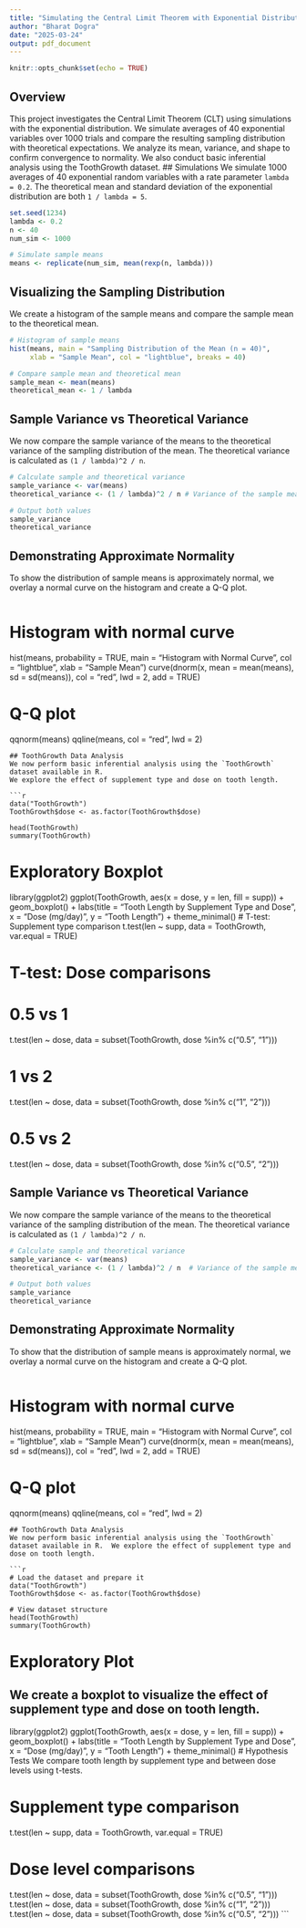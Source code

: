 ---
title: "Simulating the Central Limit Theorem with Exponential Distribution"
author: "Bharat Dogra"
date: "2025-03-24"
output: pdf_document
---
```{r setup, include=FALSE}
knitr::opts_chunk$set(echo = TRUE)
```
## Overview
This project investigates the Central Limit Theorem (CLT) using simulations with the exponential distribution. We simulate averages of 40 exponential variables over 1000 trials and compare the resulting sampling distribution with theoretical expectations. We analyze its mean, variance, and shape to confirm convergence to normality. We also conduct basic inferential analysis using the ToothGrowth dataset.
## Simulations
We simulate 1000 averages of 40 exponential random variables with a rate parameter `lambda = 0.2`. The theoretical mean and standard deviation of the exponential distribution are both `1 / lambda = 5`.

```{r simulate-setup}
set.seed(1234)
lambda <- 0.2
n <- 40
num_sim <- 1000

# Simulate sample means
means <- replicate(num_sim, mean(rexp(n, lambda)))
```
## Visualizing the Sampling Distribution
We create a histogram of the sample means and compare the sample mean to the theoretical mean.

```{r sample-mean-check}
# Histogram of sample means
hist(means, main = "Sampling Distribution of the Mean (n = 40)", 
     xlab = "Sample Mean", col = "lightblue", breaks = 40)

# Compare sample mean and theoretical mean
sample_mean <- mean(means)
theoretical_mean <- 1 / lambda
```

## Sample Variance vs Theoretical Variance
We now compare the sample variance of the means to the theoretical variance of the sampling distribution of the mean. The theoretical variance is calculated as `(1 / lambda)^2 / n`.

```{r variance-check-1}
# Calculate sample and theoretical variance
sample_variance <- var(means)
theoretical_variance <- (1 / lambda)^2 / n # Variance of the sample mean

# Output both values
sample_variance
theoretical_variance
```

## Demonstrating Approximate Normality
To show the distribution of sample means is approximately normal, we overlay a normal curve on the histogram and create a Q-Q plot.

```{r normality-check-1, fig.height=4, fig.width=7}
```
# Histogram with normal curve
hist(means, probability = TRUE, 
     main = "Histogram with Normal Curve", 
     col = "lightblue", xlab = "Sample Mean")
curve(dnorm(x, mean = mean(means), sd = sd(means)), 
      col = "red", lwd = 2, add = TRUE)

# Q-Q plot
qqnorm(means)
qqline(means, col = "red", lwd = 2)
```
## ToothGrowth Data Analysis
We now perform basic inferential analysis using the `ToothGrowth` dataset available in R.  
We explore the effect of supplement type and dose on tooth length.

```{r load-toothgrowth-1}
data("ToothGrowth")
ToothGrowth$dose <- as.factor(ToothGrowth$dose)

head(ToothGrowth)
summary(ToothGrowth)
```
# Exploratory Boxplot
library(ggplot2)
ggplot(ToothGrowth, aes(x = dose, y = len, fill = supp)) +
  geom_boxplot() +
  labs(title = "Tooth Length by Supplement Type and Dose",
       x = "Dose (mg/day)", y = "Tooth Length") +
  theme_minimal()
# T-test: Supplement type comparison
t.test(len ~ supp, data = ToothGrowth, var.equal = TRUE)

# T-test: Dose comparisons
# 0.5 vs 1
t.test(len ~ dose, data = subset(ToothGrowth, dose %in% c("0.5", "1")))

# 1 vs 2
t.test(len ~ dose, data = subset(ToothGrowth, dose %in% c("1", "2")))

# 0.5 vs 2
t.test(len ~ dose, data = subset(ToothGrowth, dose %in% c("0.5", "2")))

## Sample Variance vs Theoretical Variance
We now compare the sample variance of the means to the theoretical variance of the sampling distribution of the mean. The theoretical variance is calculated as `(1 / lambda)^2 / n`.

```{r variance-check-2}
# Calculate sample and theoretical variance
sample_variance <- var(means)
theoretical_variance <- (1 / lambda)^2 / n  # Variance of the sample mean

# Output both values
sample_variance
theoretical_variance
```

## Demonstrating Approximate Normality
To show that the distribution of sample means is approximately normal, we overlay a normal curve on the histogram and create a Q-Q plot.

```{r normality-check-2, fig.height=4, fig.width=7}
```
# Histogram with normal curve
hist(means, probability = TRUE,
     main = "Histogram with Normal Curve",
     col = "lightblue", xlab = "Sample Mean")
curve(dnorm(x, mean = mean(means), sd = sd(means)),
      col = "red", lwd = 2, add = TRUE)

# Q-Q plot
qqnorm(means)
qqline(means, col = "red", lwd = 2)
```
## ToothGrowth Data Analysis
We now perform basic inferential analysis using the `ToothGrowth` dataset available in R.  We explore the effect of supplement type and dose on tooth length.

```{r load-toothgrowth-2}
# Load the dataset and prepare it
data("ToothGrowth")
ToothGrowth$dose <- as.factor(ToothGrowth$dose)

# View dataset structure
head(ToothGrowth)
summary(ToothGrowth)
```
# Exploratory Plot
## We create a boxplot to visualize the effect of supplement type and dose on tooth length.


library(ggplot2)
ggplot(ToothGrowth, aes(x = dose, y = len, fill = supp)) +
  geom_boxplot() +
  labs(title = "Tooth Length by Supplement Type and Dose",
       x = "Dose (mg/day)", y = "Tooth Length") +
  theme_minimal()
# Hypothesis Tests
We compare tooth length by supplement type and between dose levels using t-tests.

# Supplement type comparison
t.test(len ~ supp, data = ToothGrowth, var.equal = TRUE)

# Dose level comparisons
t.test(len ~ dose, data = subset(ToothGrowth, dose %in% c("0.5", "1")))
t.test(len ~ dose, data = subset(ToothGrowth, dose %in% c("1", "2")))
t.test(len ~ dose, data = subset(ToothGrowth, dose %in% c("0.5", "2")))
```




